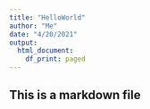 ```yaml
---
title: "HelloWorld"
author: "Me"
date: "4/20/2021"
output:
  html_document:
    df_print: paged
---
```


## This is a markdown file
